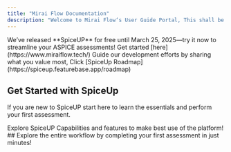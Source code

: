 ```yaml
---
title: "Mirai Flow Documentation"
description: "Welcome to Mirai Flow‘s User Guide Portal, This shall be our one-stop destination for all the information you need to make the most of our products! We are thrilled to have you here and are committed to providing you with the resources necessary for a seamless experience."
---
```


<Tip>
  We’ve released **SpiceUP** for free until March 25, 2025—try it now to streamline your ASPICE assessments! Get started [here](https://www.miraiflow.tech/)
</Tip>

<Info>
  Guide our development efforts by sharing what you value most, Click [SpiceUp Roadmap](https://spiceup.featurebase.app/roadmap)
</Info>

## Get Started with SpiceUp

If you are new to SpiceUP start here to learn the essentials and perform your first assessment.

<CardGroup cols={1}>
  <Card title="Intro to SpiceUP" icon="bolt-lightning" href="https://miraiflow.mintlify.app/spiceup_intro">
    Explore SpiceUP Capabilities and features to make best use of the platform!
  </Card>

  <Card title="Quickstart" icon="circle-play" href="https://miraiflow.mintlify.app/quickstart_guide">
    ## Explore the entire workflow by completing your first assessment in just minutes!
  </Card>
</CardGroup>